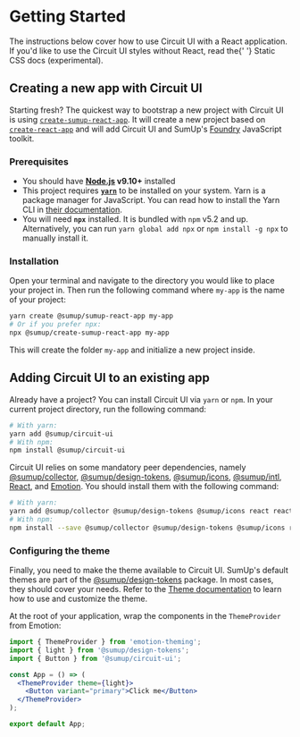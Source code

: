 
<Meta title="Introduction/Getting Started" />

# Getting Started

<Intro>
  The instructions below cover how to use Circuit UI with a React application.
  If you'd like to use the Circuit UI styles without React, read the{' '}
  <Link href="Advanced|Static-CSS">Static CSS docs</Link> (experimental).
</Intro>

## Creating a new app with Circuit UI

Starting fresh? The quickest way to bootstrap a new project with Circuit UI is using [`create-sumup-react-app`](https://github.com/sumup-oss/circuit-ui/tree/main/packages/create-sumup-react-app). It will create a new project based on [`create-react-app`](https://github.com/facebook/create-react-app) and will add Circuit UI and SumUp's [Foundry](https://github.com/sumup-oss/foundry) JavaScript toolkit.

### Prerequisites

- You should have **[Node.js](https://nodejs.org/) v9.10+** installed
- This project requires **[`yarn`](https://yarnpkg.com/)** to be installed on your system. Yarn is a package manager for JavaScript. You can read how to install the Yarn CLI in [their documentation](https://yarnpkg.com/en/docs/install).
- You will need **`npx`** installed. It is bundled with `npm` v5.2 and up. Alternatively, you can run `yarn global add npx` or `npm install -g npx` to manually install it.

### Installation

Open your terminal and navigate to the directory you would like to place your project in. Then run the following command where `my-app` is the name of your project:

```bash
yarn create @sumup/sumup-react-app my-app
# Or if you prefer npx:
npx @sumup/create-sumup-react-app my-app
```

This will create the folder `my-app` and initialize a new project inside.

## Adding Circuit UI to an existing app

Already have a project? You can install Circuit UI via `yarn` or `npm`. In your current project directory, run the following command:

```bash
# With yarn:
yarn add @sumup/circuit-ui
# With npm:
npm install @sumup/circuit-ui
```

Circuit UI relies on some mandatory peer dependencies, namely [@sumup/collector](https://www.npmjs.com/package/@sumup/collector), [@sumup/design-tokens](https://www.npmjs.com/package/@sumup/design-tokens), [@sumup/icons](https://www.npmjs.com/package/@sumup/icons), [@sumup/intl](https://www.npmjs.com/package/@sumup/intl), [React](https://reactjs.org/), and [Emotion](https://emotion.sh/). You should install them with the following command:

```bash
# With yarn:
yarn add @sumup/collector @sumup/design-tokens @sumup/icons react react-dom @emotion/core @emotion/styled emotion-theming
# With npm:
npm install --save @sumup/collector @sumup/design-tokens @sumup/icons react react-dom @emotion/core @emotion/styled emotion-theming
```

### Configuring the theme

Finally, you need to make the theme available to Circuit UI. SumUp's default themes are part of the [@sumup/design-tokens](https://www.npmjs.com/package/@sumup/design-tokens) package. In most cases, they should cover your needs. Refer to the [Theme documentation](Advanced|Theme) to learn how to use and customize the theme.

At the root of your application, wrap the components in the `ThemeProvider` from Emotion:

```jsx
import { ThemeProvider } from 'emotion-theming';
import { light } from '@sumup/design-tokens';
import { Button } from '@sumup/circuit-ui';

const App = () => (
  <ThemeProvider theme={light}>
    <Button variant="primary">Click me</Button>
  </ThemeProvider>
);

export default App;
```

